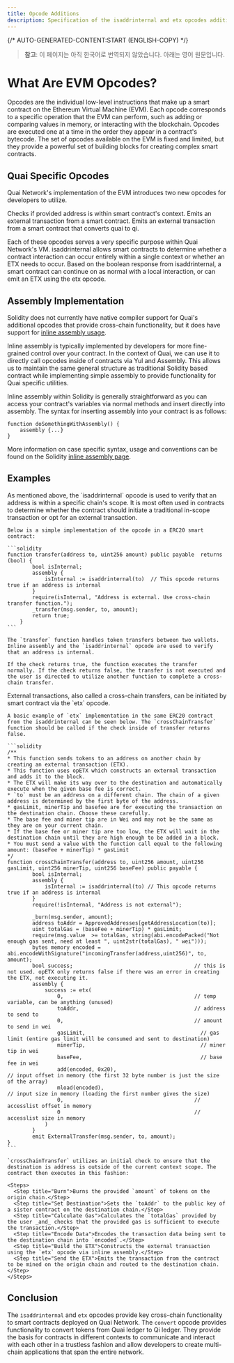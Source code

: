 ```yaml
---
title: Opcode Additions
description: Specification of the isaddrinternal and etx opcodes additions on Quai Network.
---
```


{/* AUTO-GENERATED-CONTENT:START (ENGLISH-COPY) */}

> **참고**: 이 페이지는 아직 한국어로 번역되지 않았습니다. 아래는 영어 원문입니다.

# What Are EVM Opcodes?

Opcodes are the individual low-level instructions that make up a smart contract on the Ethereum Virtual Machine (EVM). Each opcode corresponds to a specific operation that the EVM can perform, such as adding or comparing values in memory, or interacting with the blockchain. Opcodes are executed one at a time in the order they appear in a contract's bytecode. The set of opcodes available on the EVM is fixed and limited, but they provide a powerful set of building blocks for creating complex smart contracts.

## Quai Specific Opcodes

Quai Network's implementation of the EVM introduces two new opcodes for developers to utilize.

<CardGroup>
	<Card
		title='isaddrinternal'
		icon='pipe-circle-check'
	>
		Checks if provided address is within smart contract's context.
	</Card>
	<Card
		title='etx'
		icon='arrows-cross'
	>
		Emits an external transaction from a smart contract.
	</Card>
	<Card
		title='convert'
		icon='arrows-cross'
	>
		Emits an external transaction from a smart contract that converts quai to qi.
	</Card>
</CardGroup>

Each of these opcodes serves a very specific purpose within Quai Network's VM. isaddrinternal allows smart contracts to determine whether a contract interaction can occur entirely within a single context or whether an ETX needs to occur. Based on the boolean response from isaddrinternal, a smart contract can continue on as normal with a local interaction, or can emit an ETX using the etx opcode.

## Assembly Implementation

Solidity does not currently have native compiler support for Quai's additional opcodes that provide cross-chain functionality, but it does have support for [inline assembly usage](https://docs.soliditylang.org/en/latest/assembly.html).

Inline assembly is typically implemented by developers for more fine-grained control over your contract. In the context of Quai, we can use it to directly call opcodes inside of contracts via Yul and Assembly. This allows us to maintain the same general structure as traditional Solidity based contract while implementing simple assembly to provide functionality for Quai specific utilities.

Inline assembly within Solidity is generally straightforward as you can access your contract's variables via normal methods and insert directly into assembly. The syntax for inserting assembly into your contract is as follows:

```solidity
function doSomethingWithAssembly() {
    assembly {...}
}
```

More information on case specific syntax, usage and conventions can be found on the Solidity [inline assembly page](https://docs.soliditylang.org/en/latest/assembly.html).

## Examples

<AccordionGroup>
  <Accordion title="isaddrinternal">
    As mentioned above, the `isaddrinternal` opcode is used to verify that an address is within a specific chain's scope. It is most often used in contracts to determine whether the contract should initiate a traditional in-scope transaction or opt for an external transaction.

    Below is a simple implementation of the opcode in a ERC20 smart contract:

    ```solidity
    function transfer(address to, uint256 amount) public payable  returns (bool) {
            bool isInternal;
            assembly {
                isInternal := isaddrinternal(to)  // This opcode returns true if an address is internal
            }
            require(isInternal, "Address is external. Use cross-chain transfer function.");
            _transfer(msg.sender, to, amount);
            return true;
        }
    ```

    The `transfer` function handles token transfers between two wallets. Inline assembly and the `isaddrinternal` opcode are used to verify that an address is internal.

    If the check returns true, the function executes the transfer normally. If the check returns false, the transfer is not executed and the user is directed to utilize another function to complete a cross-chain transfer.
  </Accordion>
  <Accordion title="etx">
    External transactions, also called a cross-chain transfers, can be initiated by smart contract via the `etx` opcode.

    A basic example of `etx` implementation in the same ERC20 contract from the isaddrinternal can be seen below. The `crossChainTransfer` function should be called if the check inside of transfer returns false.

    ```solidity
    /**
    * This function sends tokens to an address on another chain by creating an external transaction (ETX).
    * This function uses opETX which constructs an external transaction and adds it to the block.
    * The ETX will make its way over to the destination and automatically execute when the given base fee is correct.
    * `to` must be an address on a different chain. The chain of a given address is determined by the first byte of the address.
    * gasLimit, minerTip and basefee are for executing the transaction on the destination chain. Choose these carefully.
    * The base fee and miner tip are in Wei and may not be the same as they are on your current chain.
    * If the base fee or miner tip are too low, the ETX will wait in the destination chain until they are high enough to be added in a block.
    * You must send a value with the function call equal to the following amount: (baseFee + minerTip) * gasLimit
    */
    function crossChainTransfer(address to, uint256 amount, uint256 gasLimit, uint256 minerTip, uint256 baseFee) public payable {
            bool isInternal;
            assembly {
                isInternal := isaddrinternal(to) // This opcode returns true if an address is internal
            }
            require(!isInternal, "Address is not external");

            _burn(msg.sender, amount);
            address toAddr = ApprovedAddresses[getAddressLocation(to)];
            uint totalGas = (baseFee + minerTip) * gasLimit;
            require(msg.value  >= totalGas, string(abi.encodePacked("Not enough gas sent, need at least ", uint2str(totalGas), " wei")));
            bytes memory encoded = abi.encodeWithSignature("incomingTransfer(address,uint256)", to, amount);
            bool success;                                       // this is not used. opETX only returns false if there was an error in creating the ETX, not executing it.
            assembly {
                success := etx(
                    0,                                          // temp variable, can be anything (unused)
                    toAddr,                                     // address to send to
                    0,                                          // amount to send in wei
                    gasLimit,                                     // gas limit (entire gas limit will be consumed and sent to destination)
                    minerTip,                                     // miner tip in wei
                    baseFee,                                      // base fee in wei
                    add(encoded, 0x20),                                          // input offset in memory (the first 32 byte number is just the size of the array)
                    mload(encoded),                                          // input size in memory (loading the first number gives the size)
                    0,                                          // accesslist offset in memory
                    0                                           // accesslist size in memory
                )
            }
            emit ExternalTransfer(msg.sender, to, amount);
    }
    ```

    `crossChainTransfer` utilizes an initial check to ensure that the destination is address is outside of the current context scope. The contract then executes in this fashion:

    <Steps>
      <Step title="Burn">Burns the provided `amount` of tokens on the origin chain.</Step>
      <Step title="Set Destination">Sets the `toAddr` to the public key of a sister contract on the destination chain.</Step>
      <Step title="Calculate Gas">Calculates the `totalGas` provided by the user _and_ checks that the provided gas is sufficient to execute the transaction.</Step>
      <Step title="Encode Data">Encodes the transaction data being sent to the destination chain into `encoded`.</Step>
      <Step title="Build the ETX">Constructs the external transaction using the `etx` opcode via inline assembly.</Step>
      <Step title="Send the ETX">Emits the transaction from the contract to be mined on the origin chain and routed to the destination chain.</Step>
    </Steps>
  </Accordion>
</AccordionGroup>



## Conclusion

The `isaddrinternal` and `etx` opcodes provide key cross-chain functionality to
smart contracts deployed on Quai Network. The `convert` opcode provides
functionality to convert tokens from Quai ledger to Qi ledger. They provide the
basis for contracts in different contexts to communicate and interact with each
other in a trustless fashion and allow developers to create multi-chain
applications that span the entire network.
